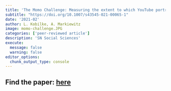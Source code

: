 ```yaml
---
title: 'The Momo Challenge: Measuring the extent to which YouTube portrays harmful and helpful depictions of a suicide game'
subtitle: "https://doi.org/10.1007/s43545-021-00065-1"
date: '2021-02'
author: L. Kobilke, A. Markiewitz
image: momo-challenge.JPG
categories: ['peer-reviewed article']
description: 'SN Social Sciences'
execute: 
  message: false
  warning: false
editor_options: 
  chunk_output_type: console
---
```


## Find the paper: [here](https://link.springer.com/article/10.1007/s43545-021-00065-1) ##

